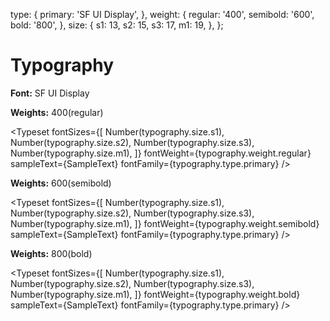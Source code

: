 
<Meta title="Typography" />

  type: {
    primary: 'SF UI Display',
  },
  weight: {
    regular: '400',
    semibold: '600',
    bold: '800',
  },
  size: {
    s1: 13,
    s2: 15,
    s3: 17,
    m1: 19,
  },
};


# Typography

**Font:** SF UI Display

**Weights:** 400(regular)

<Typeset
  fontSizes={[
    Number(typography.size.s1),
    Number(typography.size.s2),
    Number(typography.size.s3),
    Number(typography.size.m1),
  ]}
  fontWeight={typography.weight.regular}
  sampleText={SampleText}
  fontFamily={typography.type.primary}
/>

**Weights:** 600(semibold)

<Typeset
  fontSizes={[
    Number(typography.size.s1),
    Number(typography.size.s2),
    Number(typography.size.s3),
    Number(typography.size.m1),
  ]}
  fontWeight={typography.weight.semibold}
  sampleText={SampleText}
  fontFamily={typography.type.primary}
/>

**Weights:** 800(bold)

<Typeset
  fontSizes={[
    Number(typography.size.s1),
    Number(typography.size.s2),
    Number(typography.size.s3),
    Number(typography.size.m1),
  ]}
  fontWeight={typography.weight.bold}
  sampleText={SampleText}
  fontFamily={typography.type.primary}
/>